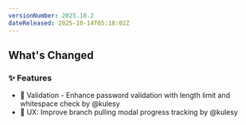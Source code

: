 ```yaml
---
versionNumber: 2025.10.2
dateReleased: 2025-10-14T05:18:02Z
---
```




## What's Changed
### ✨ Features
* 🦺 Validation - Enhance password validation with length limit and whitespace check by @kulesy
* 🚸 UX: Improve branch pulling modal progress tracking by @kulesy



